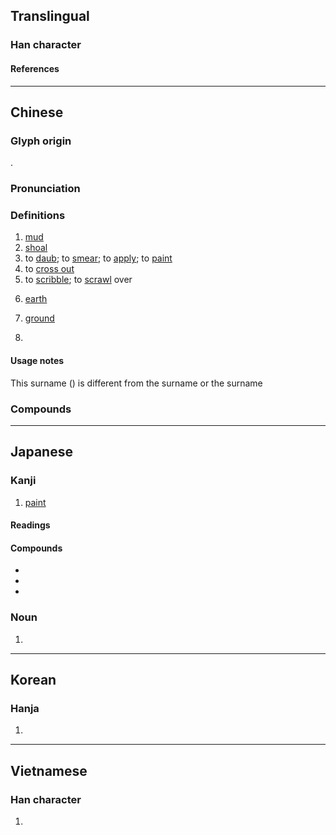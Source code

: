 {{also|凃|涂}}
{{character info/new}}
==Translingual==

===Han character===
{{Han char|rn=32|rad=土|as=10|sn=13|four=38104|canj=EDG|ids=⿱涂土}}

====References====
{{Han ref|kx=0235.200|dkj=05338|dj=0473.120|hdz=10474.080|uh=5857}}

----

==Chinese==
{{zh-forms|s=涂}}
{{zh-wp|zh:塗姓}}

===Glyph origin===
{{Han etym}}
{{Han compound|涂|土|ls=psc|c1=p|c2=s|t2=earth; dirt}}.

===Pronunciation===
{{zh-pron
|m=tú
|m-s=
|c=tou4
|c-t=
|h=pfs=
|j=
|md=dù/tù
|md_note=dù - verb; tù - noun
|mn=thô͘/tô͘
|mn_note=thô͘ - vernacular (noun); tô͘ - literary (verb)
|mn-t=tu5/tou5
|mn-t_note=tou5 - “mud, shoal, earth, ground”
|w=3du
|x=
|mc=y
|oc=y
|cat=n,v
}}

===Definitions===
{{zh-hanzi}}

# [[mud]]
# [[shoal]]
# to [[daub]]; to [[smear]]; to [[apply]]; to [[paint]]
# to [[cross out]]
# to [[scribble]]; to [[scrawl]] over
# {{lb|zh|Min Nan}} [[earth]]
# {{lb|zh|Min Nan}} [[ground]]
# {{surname|zh}}

====Usage notes====
This surname ({{zh-l|塗}}) is different from the surname {{zh-l|涂}} or the surname {{zh-l|凃}}

===Compounds===
{{zh-der|一時糊塗|塗改|坦塗|中塗|塗層|塗炭|塗潦|彗氾畫塗|彈塗魚|塗鴉|半塗而罷|塗飾|三塗|塗山|塗色|孤塗|塗乙|塗抹詩書|塵飯塗羹|困處泥塗|塗說|塗附|塗炭生民|塗料|塗地|一塌糊塗|塗脂抹粉|塗炭生靈|塗澤|塗抹|塗刷|塗寫|一敗塗地|信筆塗鴉|塗金|戒塗|披髮塗面|星點彈塗|泥塗|民怨盈塗|曳尾塗中|殊塗一致|海塗|當塗|殊塗同會|殊塗同致|民生塗炭|生靈塗地|曳尾泥塗|生靈塗炭|烏塗水|生民塗炭|擿埴索塗|東塗西抹|烏塗|殊塗同歸|民墜塗炭|胡塗|肝膽塗地|霑體塗足|糊塗帳|糊裡糊塗|難得糊塗|糊里糊塗|裝糊塗|糊塗蛋|肝腦塗地|胡裡胡塗|隱形塗料|老糊塗|脣如塗朱|脣若塗硃|脣若塗脂|糊塗蟲|道聽塗說|道盡塗殫|豺狼當塗|糊塗|塗跤|塗粉|湳塗}}

{{zh-cat|Elementary}}

----

==Japanese==

===Kanji===
{{ja-kanji|grade=c|rs=土10}}

# [[paint]]

====Readings====
{{ja-readings
|on=と
|kun=ぬ-る, どろ-, まみ-れる
}}

====Compounds====
{{top2}}
* {{ja-r|塗%装|と%そう}}
* {{ja-r|塗%料|と%りょう}}
* {{ja-r|糊%塗|こ%と}}
{{bottom}}

===Noun===
{{ja-noun|ぬり}}

# {{alternative spelling of|ja|塗り}}

----

==Korean==

===Hanja===
{{ko-hanja|hangeul=도|rv=do|mr=to}}

# {{rfdef|ko|sort=土10}}

----

==Vietnamese==

===Han character===
{{vi-hantu|[[đồ]]|rs=土10}}

# {{rfdef|vi|sort=土10}}